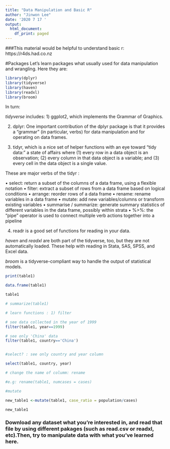 ```yaml
---
title: "Data Manipulation and Basic R"
author: "Jinwon Lee"
date: '2020 7 17 '
output:
  html_document:
    df_print: paged
---
```


###This material would be helpful to understand basic r: https://r4ds.had.co.nz 

#Packages 
Let's learn packages what usually used for data manipulation and wrangling. Here they are:
```r
library(dplyr)
library(tidyverse)
library(haven)
library(readxl)
library(broom)

```

In turn:


*tidyverse*  includes:
1) ggplot2, which implements the Grammar of Graphics.

2) dplyr: One important contribution of the dplyr package is that it provides a “grammar” (in particular, verbs) for data manipulation and for operating on data frames. 

3) tidyr, which is a nice set of helper functions with an eye toward “tidy data:” a state of affairs where (1) every row in a data object is an observation; (2) every column in that data object is a variable; and (3) every cell in the data object is a single value.

These are major verbs of the tidyr : 

• select: return a subset of the columns of a data frame, using a flexible notation
• filter: extract a subset of rows from a data frame based on logical conditions
• arrange: reorder rows of a data frame
• rename: rename variables in a data frame
• mutate: add new variables/columns or transform existing variables
• summarise / summarize: generate summary statistics of different variables in the data frame,
possibly within strata
• %>%: the “pipe” operator is used to connect multiple verb actions together into a pipeline

4) readr is a good set of functions for reading in your data.

*haven* and *readxl* are both part of the tidyverse, too, but they are not automatically loaded. These help with reading in Stata, SAS, SPSS, and Excel data.

*broom* is a tidyverse-compliant way to handle the output of statistical models.

 

```r

print(table1)

data.frame(table1)

table1

# summarize(table1)

# learn functions : 1) filter

# see data collected in the year of 1999
filter(table1, year==1999) 

# see only 'China' data
filter(table1, country=='China')


#select? : see only country and year column 

select(table1, country, year)

# change the name of columm: rename

#e.g: rename(table1, numcases = cases)

#mutate

new_table1 <-mutate(table1, case_ratio = population/cases)

new_table1

```

### Download any dataset what you're interested in, and read that file by using different pakages (such as read.csv or readxl, etc).Then, try to manipulate data with what you've learned here. 




